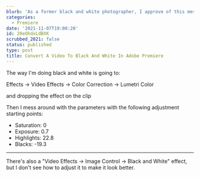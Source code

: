 ```yaml
---
blurb: 'As a former black and white photographer, I approve of this message.'
categories:
  - Premiere
date: '2021-11-07T19:00:20'
id: 20eOhdxLdBXK
scrubbed_2021: false
status: published
type: post
title: Convert A Video To Black And White In Adobe Premiere
---
```


The way I'm doing black and white is going to:

Effects -> Video Effects -> Color Correction -> Lumetri Color

and dropping the effect on the clip

Then I mess around with the parameters with the following adjustment starting points:

- Saturation: 0
- Exposure: 0.7
- Highlights: 22.8
- Blacks: -19.3

---

There's also a "Video Effects -> Image Control -> Black and White" effect, but I don't see how to adjust it to make it look better.
